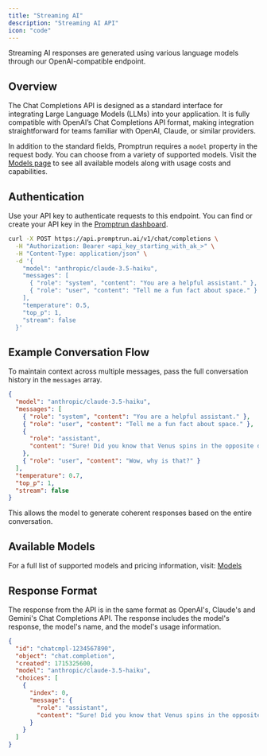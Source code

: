 ```yaml
---
title: "Streaming AI"
description: "Streaming AI API"
icon: "code"
---
```


Streaming AI responses are generated using various language models through our OpenAI-compatible endpoint.

## Overview

The Chat Completions API is designed as a standard interface for integrating Large Language Models (LLMs) into your application. It is fully compatible with OpenAI’s Chat Completions API format, making integration straightforward for teams familiar with OpenAI, Claude, or similar providers.

In addition to the standard fields, Promptrun requires a `model` property in the request body. You can choose from a variety of supported models. Visit the [Models page](https://docs.promptrun.ai/models) to see all available models along with usage costs and capabilities.

## Authentication

Use your API key to authenticate requests to this endpoint. You can find or create your API key in the [Promptrun dashboard](https://app.promptrun.ai).

```bash
curl -X POST https://api.promptrun.ai/v1/chat/completions \
  -H "Authorization: Bearer <api_key_starting_with_ak_>" \
  -H "Content-Type: application/json" \
  -d '{
    "model": "anthropic/claude-3.5-haiku",
    "messages": [
      { "role": "system", "content": "You are a helpful assistant." },
      { "role": "user", "content": "Tell me a fun fact about space." }
    ],
    "temperature": 0.5,
    "top_p": 1,
    "stream": false
  }'
```

## Example Conversation Flow

To maintain context across multiple messages, pass the full conversation history in the `messages` array.

```json
{
  "model": "anthropic/claude-3.5-haiku",
  "messages": [
    { "role": "system", "content": "You are a helpful assistant." },
    { "role": "user", "content": "Tell me a fun fact about space." },
    {
      "role": "assistant",
      "content": "Sure! Did you know that Venus spins in the opposite direction to most planets?"
    },
    { "role": "user", "content": "Wow, why is that?" }
  ],
  "temperature": 0.7,
  "top_p": 1,
  "stream": false
}
```

This allows the model to generate coherent responses based on the entire conversation.

## Available Models

For a full list of supported models and pricing information, visit: [Models](https://docs.promptrun.ai/models)

## Response Format

The response from the API is in the same format as OpenAI's, Claude's and Gemini's Chat Completions API. The response includes the model's response, the model's name, and the model's usage information.

```json
{
  "id": "chatcmpl-1234567890",
  "object": "chat.completion",
  "created": 1715325600,
  "model": "anthropic/claude-3.5-haiku",
  "choices": [
    {
      "index": 0,
      "message": {
        "role": "assistant",
        "content": "Sure! Did you know that Venus spins in the opposite direction to most planets?"
      }
    }
  ]
}
```
